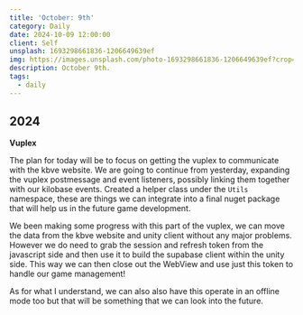 ```yaml
---
title: 'October: 9th'
category: Daily
date: 2024-10-09 12:00:00
client: Self
unsplash: 1693298661836-1206649639ef
img: https://images.unsplash.com/photo-1693298661836-1206649639ef?crop=entropy&cs=srgb&fm=jpg&ixid=MnwzNjM5Nzd8MHwxfHJhbmRvbXx8fHx8fHx8fDE2ODE3NDg2ODY&ixlib=rb-4.0.3&q=85
description: October 9th. 
tags:
  - daily
---
```



## 2024


**Vuplex**

The plan for today will be to focus on getting the vuplex to communicate with the kbve website.
We are going to continue from yesterday, expanding the vuplex postmessage and event listeners, possibly linking them together with our kilobase events.
Created a helper class under the `Utils` namespace, these are things we can integrate into a final nuget package that will help us in the future game development.

We been making some progress with this part of the vuplex, we can move the data from the kbve website and unity client without any major problems.
However we do need to grab the session and refresh token from the javascript side and then use it to build the supabase client within the unity side.
This way we can then close out the WebView and use just this token to handle our game management!

As for what I understand, we can also also have this operate in an offline mode too but that will be something that we can look into the future.

<Adsense />